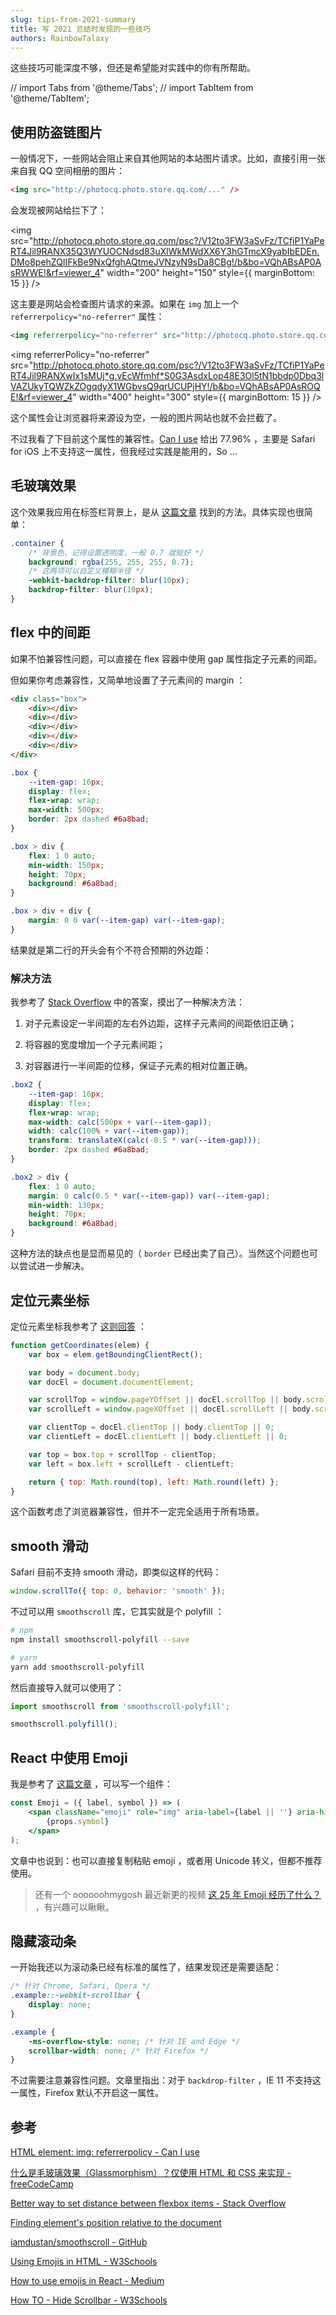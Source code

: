 ```yaml
---
slug: tips-from-2021-summary
title: 写 2021 总结时发现的一些技巧
authors: RainbowTalaxy
---
```


这些技巧可能深度不够，但还是希望能对实践中的你有所帮助。

<!--truncate-->

// import Tabs from '@theme/Tabs';
// import TabItem from '@theme/TabItem';

## 使用防盗链图片

一般情况下，一些网站会阻止来自其他网站的本站图片请求。比如，直接引用一张来自我 QQ 空间相册的图片：

```html
<img src="http://photocq.photo.store.qq.com/..." />
```

会发现被网站给拦下了：

<img
    src="http://photocq.photo.store.qq.com/psc?/V12to3FW3aSvFz/TCfiP1YaPeRT4Jil9RANX35Q3WYUOCNdsd83uXlWkMWdXX6Y3hGTmcX9yabIbEDEn.DMo8pehZQIIFkBe9NxQfghAQtmeJVNzyN9sDa8CBg!/b&bo=VQhABsAP0AsRWWE!&rf=viewer_4"
    width="200"
    height="150"
    style={{ marginBottom: 15 }}
/>

这主要是网站会检查图片请求的来源。如果在 `img` 加上一个 `referrerpolicy="no-referrer"` 属性：

```html
<img referrerpolicy="no-referrer" src="http://photocq.photo.store.qq.com/..." />
```

<img
    referrerPolicy="no-referrer"
    src="http://photocq.photo.store.qq.com/psc?/V12to3FW3aSvFz/TCfiP1YaPeRT4Jil9RANXwIx1sMUj*g.vEcWfmhf*S0G3AsdxLop48E3Ol5tN1bbdp0Dbq3lVAZUkyTQWZkZOgqdyX1WGbvsQ9qrUCUPjHY!/b&bo=VQhABsAP0AsROQE!&rf=viewer_4"
    width="400"
    height="300"
    style={{ marginBottom: 15 }}
/>

这个属性会让浏览器将来源设为空，一般的图片网站也就不会拦截了。

不过我看了下目前这个属性的兼容性。[Can I use](https://caniuse.com/mdn-html_elements_img_referrerpolicy) 给出 77.96% ，主要是 Safari for iOS 上不支持这一属性，但我经过实践是能用的，So ...

## 毛玻璃效果

这个效果我应用在标签栏背景上，是从 [这篇文章](https://chinese.freecodecamp.org/news/glassmorphism-design-effect-with-html-css/) 找到的方法。具体实现也很简单：

```css
.container {
    /* 背景色，记得设置透明度，一般 0.7 就挺好 */
    background: rgba(255, 255, 255, 0.7);
    /* 这两项可以自定义模糊半径 */
    -webkit-backdrop-filter: blur(10px);
    backdrop-filter: blur(10px);
}
```

## flex 中的间距

如果不怕兼容性问题，可以直接在 flex 容器中使用 gap 属性指定子元素的间距。

但如果你考虑兼容性，又简单地设置了子元素间的 margin ：

<Tabs>
<TabItem value="html" label="HTML">

```html
<div class="box">
    <div></div>
    <div></div>
    <div></div>
    <div></div>
    <div></div>
</div>
```

</TabItem>
<TabItem value="css" label="CSS">

```css
.box {
    --item-gap: 16px;
    display: flex;
    flex-wrap: wrap;
    max-width: 500px;
    border: 2px dashed #6a8bad;
}

.box > div {
    flex: 1 0 auto;
    min-width: 150px;
    height: 70px;
    background: #6a8bad;
}

.box > div + div {
    margin: 0 0 var(--item-gap) var(--item-gap);
}
```

</TabItem>
</Tabs>

结果就是第二行的开头会有个不符合预期的外边距：

<FlexDemo1 />

### 解决方法

我参考了 [Stack Overflow](https://stackoverflow.com/questions/20626685/better-way-to-set-distance-between-flexbox-items) 中的答案，摸出了一种解决方法：

1. 对子元素设定一半间距的左右外边距，这样子元素间的间距依旧正确；

2. 将容器的宽度增加一个子元素间距；

3. 对容器进行一半间距的位移，保证子元素的相对位置正确。

```css {6-7,13}
.box2 {
    --item-gap: 16px;
    display: flex;
    flex-wrap: wrap;
    max-width: calc(500px + var(--item-gap));
    width: calc(100% + var(--item-gap));
    transform: translateX(calc(-0.5 * var(--item-gap)));
    border: 2px dashed #6a8bad;
}

.box2 > div {
    flex: 1 0 auto;
    margin: 0 calc(0.5 * var(--item-gap)) var(--item-gap);
    min-width: 130px;
    height: 70px;
    background: #6a8bad;
}
```

<FlexDemo2 />

这种方法的缺点也是显而易见的（ `border` 已经出卖了自己）。当然这个问题也可以尝试进一步解决。

## 定位元素坐标

定位元素坐标我参考了 [这则回答](https://stackoverflow.com/a/26230989) ：

```js
function getCoordinates(elem) {
    var box = elem.getBoundingClientRect();

    var body = document.body;
    var docEl = document.documentElement;

    var scrollTop = window.pageYOffset || docEl.scrollTop || body.scrollTop;
    var scrollLeft = window.pageXOffset || docEl.scrollLeft || body.scrollLeft;

    var clientTop = docEl.clientTop || body.clientTop || 0;
    var clientLeft = docEl.clientLeft || body.clientLeft || 0;

    var top = box.top + scrollTop - clientTop;
    var left = box.left + scrollLeft - clientLeft;

    return { top: Math.round(top), left: Math.round(left) };
}
```

这个函数考虑了浏览器兼容性，但并不一定完全适用于所有场景。

## smooth 滑动

Safari 目前不支持 smooth 滑动，即类似这样的代码：

```js
window.scrollTo({ top: 0, behavior: 'smooth' });
```

不过可以用 `smoothscroll` 库，它其实就是个 polyfill ：

```sh
# npm
npm install smoothscroll-polyfill --save

# yarn
yarn add smoothscroll-polyfill
```

然后直接导入就可以使用了：

```js
import smoothscroll from 'smoothscroll-polyfill';

smoothscroll.polyfill();
```

## React 中使用 Emoji

我是参考了 [这篇文章](https://medium.com/@seanmcp/%EF%B8%8F-how-to-use-emojis-in-react-d23bbf608bf7) ，可以写一个组件：

```jsx
const Emoji = ({ label, symbol }) => (
    <span className="emoji" role="img" aria-label={label || ''} aria-hidden={!label}>
        {props.symbol}
    </span>
);
```

文章中也说到：也可以直接复制粘贴 emoji ，或者用 Unicode 转义，但都不推荐使用。

> 还有一个 oooooohmygosh 最近新更的视频 [这 25 年 Emoji 经历了什么？](https://www.bilibili.com/video/BV1Vb4y1n7XP) ，有兴趣可以瞅瞅。

## 隐藏滚动条

一开始我还以为滚动条已经有标准的属性了，结果发现还是需要适配：

```css
/* 针对 Chrome, Safari, Opera */
.example::-webkit-scrollbar {
    display: none;
}

.example {
    -ms-overflow-style: none; /* 针对 IE and Edge */
    scrollbar-width: none; /* 针对 Firefox */
}
```

不过需要注意兼容性问题。文章里指出：对于 `backdrop-filter` ，IE 11 不支持这一属性，Firefox 默认不开启这一属性。

## 参考

[HTML element: img: referrerpolicy - Can I use](https://caniuse.com/mdn-html_elements_img_referrerpolicy)

[什么是毛玻璃效果（Glassmorphism）？仅使用 HTML 和 CSS 来实现 - freeCodeCamp](https://chinese.freecodecamp.org/news/glassmorphism-design-effect-with-html-css/)

[Better way to set distance between flexbox items - Stack Overflow](https://stackoverflow.com/questions/20626685/better-way-to-set-distance-between-flexbox-items)

[Finding element's position relative to the document](https://stackoverflow.com/questions/5598743/finding-elements-position-relative-to-the-document)

[iamdustan/smoothscroll - GitHub](https://github.com/iamdustan/smoothscroll)

[Using Emojis in HTML - W3Schools](https://www.w3schools.com/html/html_emojis.asp)

[How to use emojis in React - Medium](https://medium.com/@seanmcp/%EF%B8%8F-how-to-use-emojis-in-react-d23bbf608bf7)

[How TO - Hide Scrollbar - W3Schools](https://www.w3schools.com/howto/howto_css_hide_scrollbars.asp)
